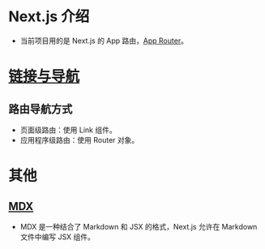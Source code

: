# Next.js 介绍
- 当前项目用的是 Next.js 的 App 路由，[App Router](https://nextjs.org/docs/getting-started/installation)。

# [链接与导航](https://nextjs.org/docs/app/building-your-application/routing/linking-and-navigating)
## 路由导航方式
- 页面级路由：使用 Link 组件。
- 应用程序级路由：使用 Router 对象。

# 其他
## [MDX](https://nextjs.org/docs/app/building-your-application/configuring/mdx)
- MDX 是一种结合了 Markdown 和 JSX 的格式，Next.js 允许在 Markdown 文件中编写 JSX 组件。